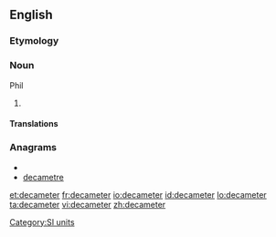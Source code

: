 ==English==

===Etymology===
{{prefix|deca|meter}}

===Noun===Phil
{{en-noun}}

# {{alternative spelling of|decametre|from=US}}

====Translations====
{{trans-see|decametre}}

===Anagrams===
* {{alphagram|acdeeemrt}}
* [[decametre#English|decametre]]

[[Category:SI units]]

[[et:decameter]]
[[fr:decameter]]
[[io:decameter]]
[[id:decameter]]
[[lo:decameter]]
[[ta:decameter]]
[[vi:decameter]]
[[zh:decameter]]